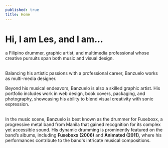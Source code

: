 ```yaml
---
published: true
title: Home
---
```

# Hi, I am Les, and I am...

a Filipino drummer, graphic artist, and multimedia professional whose creative pursuits span both music and visual design. <br /><br />

Balancing his artistic passions with a professional career, Banzuelo works as multi-media designer.<br />

Beyond his musical endeavors, Banzuelo is also a skilled graphic artist. His portfolio includes work in web design, book covers, packaging, and photography, showcasing his ability to blend visual creativity with sonic expression.<br /><br />

In the music scene, Banzuelo is best known as the drummer for Fuseboxx, a progressive metal band from Manila that gained recognition for its complex yet accessible sound. His dynamic drumming is prominently featured on the band’s albums, including **Fuseboxx (2006)** and **Animated (2011)**, where his performances contribute to the band's intricate musical compositions.<br /><br />